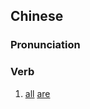 ==Chinese==
{{zh-forms}}

===Pronunciation===
{{zh-pron
|m=jiēshì
|c=gaai1 si6
|cat=v
}}

===Verb===
{{zh-verb}}

# {{lb|zh|literary}} [[all]] [[are]]
